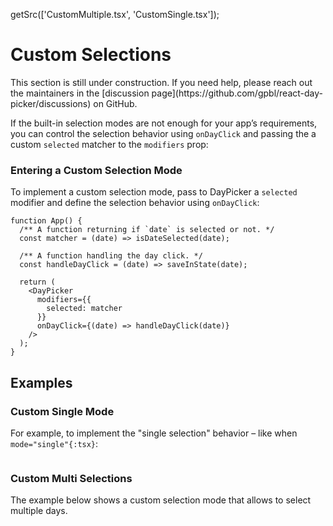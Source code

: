 
  getSrc(['CustomMultiple.tsx', 'CustomSingle.tsx']);

# Custom Selections


<Callout emoji="🚧">
  This section is still under construction. If you need help, please reach out
  the maintainers in the [discussion
  page](https://github.com/gpbl/react-day-picker/discussions) on GitHub.
</Callout>

If the built-in selection modes are not enough for your app’s requirements, you can control the selection behavior using `onDayClick` and passing the a custom `selected` matcher to the `modifiers` prop:

### Entering a Custom Selection Mode

To implement a custom selection mode, pass to DayPicker a `selected` modifier and define the selection behavior using `onDayClick`:

```tsx filename="App.tsx" showLineNumbers
function App() {
  /** A function returning if `date` is selected or not. */
  const matcher = (date) => isDateSelected(date);

  /** A function handling the day click. */
  const handleDayClick = (date) => saveInState(date);

  return (
    <DayPicker
      modifiers={{
        selected: matcher
      }}
      onDayClick={(date) => handleDayClick(date)}
    />
  );
}
```

## Examples

### Custom Single Mode

For example, to implement the "single selection" behavior – like when `mode="single"{:tsx}`:

```include-example filename="CustomSingle.tsx"

```

### Custom Multi Selections

The example below shows a custom selection mode that allows to select multiple days.

```include-example filename="CustomMultiple.tsx"

```
